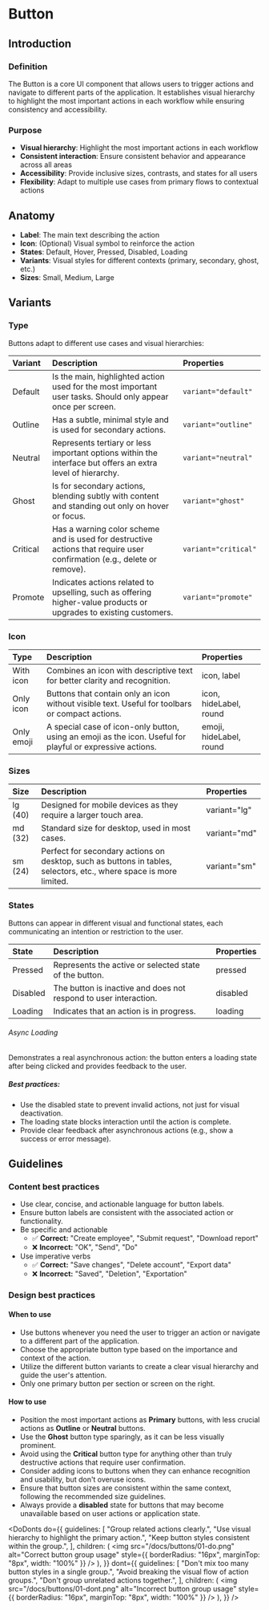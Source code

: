 
<Meta title="ActionsButton" />

# Button

## Introduction

### Definition

The Button is a core UI component that allows users to trigger actions and
navigate to different parts of the application. It establishes visual hierarchy
to highlight the most important actions in each workflow while ensuring
consistency and accessibility.

### Purpose

- **Visual hierarchy**: Highlight the most important actions in each workflow
- **Consistent interaction**: Ensure consistent behavior and appearance across
  all areas
- **Accessibility**: Provide inclusive sizes, contrasts, and states for all
  users
- **Flexibility**: Adapt to multiple use cases from primary flows to contextual
  actions

## Anatomy

<Canvas of={ButtonStories.Default} />
<Controls of={ButtonStories.Default} />

- **Label**: The main text describing the action
- **Icon**: (Optional) Visual symbol to reinforce the action
- **States**: Default, Hover, Pressed, Disabled, Loading
- **Variants**: Visual styles for different contexts (primary, secondary, ghost,
  etc.)
- **Sizes**: Small, Medium, Large

## Variants

### Type

Buttons adapt to different use cases and visual hierarchies:

<Canvas of={ButtonStories.Variants} />

<table>
  <thead>
    <tr>
      <th align="left">Variant</th>
      <th align="left">Description</th>
      <th align="left">Properties</th>
    </tr>
  </thead>
  <tbody>
    <tr>
      <td>Default</td>
      <td>
        Is the main, highlighted action used for the most important user tasks.
        Should only appear once per screen.
      </td>
      <td>
        <code>variant="default"</code>
      </td>
    </tr>
    <tr>
      <td>Outline</td>
      <td>Has a subtle, minimal style and is used for secondary actions.</td>
      <td>
        <code>variant="outline"</code>
      </td>
    </tr>
    <tr>
      <td>Neutral</td>
      <td>
        Represents tertiary or less important options within the interface but
        offers an extra level of hierarchy.
      </td>
      <td>
        <code>variant="neutral"</code>
      </td>
    </tr>
    <tr>
      <td>Ghost</td>
      <td>
        Is for secondary actions, blending subtly with content and standing out
        only on hover or focus.
      </td>
      <td>
        <code>variant="ghost"</code>
      </td>
    </tr>
    <tr>
      <td>Critical</td>
      <td>
        Has a warning color scheme and is used for destructive actions that
        require user confirmation (e.g., delete or remove).
      </td>
      <td>
        <code>variant="critical"</code>
      </td>
    </tr>
    <tr>
      <td>Promote</td>
      <td>
        Indicates actions related to upselling, such as offering higher-value
        products or upgrades to existing customers.
      </td>
      <td>
        <code>variant="promote"</code>
      </td>
    </tr>
  </tbody>
</table>

### Icon

<Canvas of={ButtonStories.IconVariants} />

<table>
  <thead>
    <tr>
      <th align="left">Type</th>
      <th align="left">Description</th>
      <th align="left">Properties</th>
    </tr>
  </thead>
  <tbody>
    <tr>
      <td>With icon</td>
      <td>
        Combines an icon with descriptive text for better clarity and
        recognition.
      </td>
      <td>icon, label</td>
    </tr>
    <tr>
      <td>Only icon</td>
      <td>
        Buttons that contain only an icon without visible text. Useful for
        toolbars or compact actions.
      </td>
      <td>icon, hideLabel, round</td>
    </tr>
    <tr>
      <td>Only emoji</td>
      <td>
        A special case of icon-only button, using an emoji as the icon. Useful
        for playful or expressive actions.
      </td>
      <td>emoji, hideLabel, round</td>
    </tr>
  </tbody>
</table>

### Sizes

<Canvas of={ButtonStories.Sizes} />

<table>
  <thead>
    <tr>
      <th align="left">Size</th>
      <th align="left">Description</th>
      <th align="left">Properties</th>
    </tr>
  </thead>
  <tbody>
    <tr>
      <td>lg (40)</td>
      <td>Designed for mobile devices as they require a larger touch area.</td>
      <td>variant="lg"</td>
    </tr>
    <tr>
      <td>md (32)</td>
      <td>Standard size for desktop, used in most cases.</td>
      <td>variant="md"</td>
    </tr>
    <tr>
      <td>sm (24)</td>
      <td>
        Perfect for secondary actions on desktop, such as buttons in tables,
        selectors, etc., where space is more limited.
      </td>
      <td>variant="sm"</td>
    </tr>
  </tbody>
</table>

### States

Buttons can appear in different visual and functional states, each communicating
an intention or restriction to the user.

<Canvas of={ButtonStories.States} />

<table>
  <thead>
    <tr>
      <th align="left">State</th>
      <th align="left">Description</th>
      <th align="left">Properties</th>
    </tr>
  </thead>
  <tbody>
    <tr>
      <td>Pressed</td>
      <td>Represents the active or selected state of the button.</td>
      <td>pressed</td>
    </tr>
    <tr>
      <td>Disabled</td>
      <td>The button is inactive and does not respond to user interaction.</td>
      <td>disabled</td>
    </tr>
    <tr>
      <td>Loading</td>
      <td>Indicates that an action is in progress.</td>
      <td>loading</td>
    </tr>
  </tbody>
</table>

###### Async Loading

Demonstrates a real asynchronous action: the button enters a loading state after
being clicked and provides feedback to the user.

<Canvas of={ButtonStories.AsyncLoading} />

##### Best practices:

- Use the disabled state to prevent invalid actions, not just for visual
  deactivation.
- The loading state blocks interaction until the action is complete.
- Provide clear feedback after asynchronous actions (e.g., show a success or
  error message).

## Guidelines

### Content best practices

- Use clear, concise, and actionable language for button labels.
- Ensure button labels are consistent with the associated action or
  functionality.
- Be specific and actionable
  - ✅ **Correct:** "Create employee", "Submit request", "Download report"
  - ❌ **Incorrect:** "OK", "Send", "Do"
- Use imperative verbs
  - ✅ **Correct:** "Save changes", "Delete account", "Export data"
  - ❌ **Incorrect:** "Saved", "Deletion", "Exportation"

### Design best practices

#### When to use

- Use buttons whenever you need the user to trigger an action or navigate to a
  different part of the application.
- Choose the appropriate button type based on the importance and context of the
  action.
- Utilize the different button variants to create a clear visual hierarchy and
  guide the user's attention.
- Only one primary button per section or screen on the right.

#### How to use

- Position the most important actions as **Primary** buttons, with less crucial
  actions as **Outline** or **Neutral** buttons.
- Use the **Ghost** button type sparingly, as it can be less visually prominent.
- Avoid using the **Critical** button type for anything other than truly
  destructive actions that require user confirmation.
- Consider adding icons to buttons when they can enhance recognition and
  usability, but don't overuse icons.
- Ensure that button sizes are consistent within the same context, following the
  recommended size guidelines.
- Always provide a **disabled** state for buttons that may become unavailable
  based on user actions or application state.

<DoDonts
  do={{
    guidelines: [
      "Group related actions clearly.",
      "Use visual hierarchy to highlight the primary action.",
      "Keep button styles consistent within the group.",
    ],
    children: (
      <img
        src="/docs/buttons/01-do.png"
        alt="Correct button group usage"
        style={{ borderRadius: "16px", marginTop: "8px", width: "100%" }}
      />
    ),
  }}
  dont={{
    guidelines: [
      "Don't mix too many button styles in a single group.",
      "Avoid breaking the visual flow of action groups.",
      "Don't group unrelated actions together.",
    ],
    children: (
      <img
        src="/docs/buttons/01-dont.png"
        alt="Incorrect button group usage"
        style={{ borderRadius: "16px", marginTop: "8px", width: "100%" }}
      />
    ),
  }}
/>
